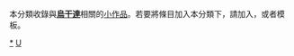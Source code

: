 {{Catnav|頁面分類|地理|大洲|非洲|非洲国家|烏干達}}
{{Catnav|頁面分類|地理|国家|非洲国家|烏干達}}
{{hiddencat}}
{{WPSS-cat}}
本分類收錄與'''[[烏干達|烏干達]]'''相關的[[Wikipedia:小作品|小作品]]。若要將條目加入本分類下，請加入'''{{tl|Uganda-stub}}'''，或者'''{{tl|烏干達小作品}}'''模板。

[[Category:烏干達|*]]
[[Category:非洲小作品|U]]